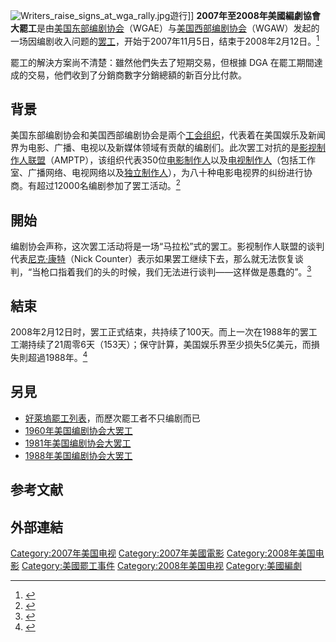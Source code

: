 [[File:Writers_raise_signs_at_wga_rally.jpg|thumb]]遊行]]
'''2007年至2008年美國編劇協會大罷工'''是由[[美国东部编剧协会|美国东部编剧协会]]（WGAE）与[[美国西部编剧协会|美国西部编剧协会]]（WGAW）发起的一场因编剧收入问题的[[罢工|罢工]]，开始于2007年11月5日，结束于2008年2月12日。<ref name="nytimes_07-11-02">{{cite news| first = Michael| last = Cieply
| coauthors = Brooks Barnes| url = http://www.nytimes.com/2007/11/02/business/media/02cnd-hollywood.html?pagewanted=all| title = Writers Say Strike to Start Monday| publisher = The New York Times| date = 2007-11-02
| accessdate = 2007-12-10
| archive-date = 2007-12-26
| archive-url = https://web.archive.org/web/20071226024732/http://www.nytimes.com/2007/11/02/business/media/02cnd-hollywood.html?pagewanted=all
| dead-url = no
}}</ref>

罷工的解決方案尚不清楚：雖然他們失去了短期交易，但根據 DGA 在罷工期間達成的交易，他們收到了分銷商數字分銷總額的新百分比付款。

== 背景 ==

美国东部编剧协会和美国西部编剧协会是兩个[[工会|工会组织]]，代表着在美国娱乐及新闻界为电影、广播、电视以及新媒体领域有贡献的编剧们。此次罢工对抗的是[[影视制作人联盟|影视制作人联盟]]（AMPTP），该组织代表350位[[电影制作人|电影制作人]]以及[[电视制作人|电视制作人]]（包括工作室、广播网络、电视网络以及[[独立制作人|独立制作人]]），为八十种电影电视界的纠纷进行协商。有超过12000名编剧参加了罢工活动。<ref name="slt-110407">{{cite news
 |first       = Vince|last        = Horiuchi|url         = http://www.sltrib.com/entertainment/ci_7372315
 |title       = Writers strike to hit TV first - and hard|publisher   = The Salt Lake Tribune|date        = 2007-11-04
 |deadurl     = yes|archiveurl  = https://web.archive.org/web/20120313120036/http://www.sltrib.com/entertainment/ci_7372315
 |archivedate = 2012-03-13|accessdate  = 2008-01-09
}}</ref>

== 開始 ==
编剧协会声称，这次罢工活动将是一场“马拉松”式的罢工。影视制作人联盟的谈判代表[[尼克·康特|尼克·康特]]（Nick Counter）表示如果罢工继续下去，那么就无法恢复谈判，“当枪口指着我们的头的时候，我们无法进行谈判——这样做是愚蠢的”。<ref>{{cite news |first=James |last=Hibberd |title=AMPTP's Chief Negotiator: Writer Talks Over for 'Quite a While' |url=http://www.tvweek.com/news/2007/11/chief_negotiator_writer_talks.php |publisher=TVWeek |date=2007-11-05 |accessdate=2007-11-08 |deadurl=yes |archiveurl=https://web.archive.org/web/20071107175924/http://www.tvweek.com/news/2007/11/chief_negotiator_writer_talks.php |archivedate=2007-11-07 }}</ref>
== 結束 ==

2008年2月12日时，罢工正式结束，共持续了100天。而上一次在1988年的罢工工潮持续了21周零6天（153天）；保守計算，美国娱乐界至少损失5亿美元，而損失則超過1988年。<ref>{{cite news 
 |publisher=Agence France Press 
 |url=http://afp.google.com/article/ALeqM5j9z48HzVgG3HdYSBT2GVQZwoUq0A 
 |title=Hollywood writers go on strike over new-media pay 
 |date=2007-11-04 
 |deadurl=yes 
 |archiveurl=https://web.archive.org/web/20110825121433/http://afp.google.com/article/ALeqM5j9z48HzVgG3HdYSBT2GVQZwoUq0A 
 |archivedate=2011-08-25 
 |accessdate=2008-01-10 
 }}</ref>

==另見==
* [[好萊塢罷工列表|好萊塢罷工列表]]，而歷次罷工者不只编剧而已
* [[1960年美国编剧协会大罢工|1960年美国编剧协会大罢工]]
* [[1981年美国编剧协会大罢工|1981年美国编剧协会大罢工]]
* [[1988年美国编剧协会大罢工|1988年美国编剧协会大罢工]]

== 参考文献 ==
<div class="references-small">
<references />
</div>

== 外部連結 ==
[[Category:2007年美国电视|Category:2007年美国电视]]
[[Category:2007年美國電影|Category:2007年美國電影]]
[[Category:2008年美国电影|Category:2008年美国电影]]
[[Category:美國罷工事件|Category:美國罷工事件]]
[[Category:2008年美国电视|Category:2008年美国电视]]
[[Category:美國編劇|Category:美國編劇]]
